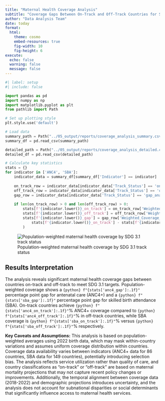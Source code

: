 ```yaml
---
title: "Maternal Health Coverage Analysis"
subtitle: "Coverage Gaps Between On-Track and Off-Track Countries for SDG 3.1"
author: "Data Analysis Team"
date: today
format:
  html:
    theme: cosmo
    embed-resources: true
    fig-width: 10
    fig-height: 6
execute:
  echo: false
  warning: false
  message: false
---
```


```python
#| label: setup
#| include: false

import pandas as pd
import numpy as np
import matplotlib.pyplot as plt
from pathlib import Path

# Set up plotting style
plt.style.use('default')

# Load data
summary_path = Path("../05_output/reports/coverage_analysis_summary.csv")
summary_df = pd.read_csv(summary_path)

detailed_path = Path("../05_output/reports/coverage_analysis_detailed.csv")
detailed_df = pd.read_csv(detailed_path)

# Calculate key statistics
stats = {}
for indicator in ['ANC4', 'SBA']:
    indicator_data = summary_df[summary_df['Indicator'] == indicator]
    
    on_track_row = indicator_data[indicator_data['Track_Status'] == 'on-track']
    off_track_row = indicator_data[indicator_data['Track_Status'] == 'off-track']
    gap_row = indicator_data[indicator_data['Track_Status'] == 'gap_analysis']
    
    if len(on_track_row) > 0 and len(off_track_row) > 0:
        stats[f'{indicator.lower()}_on_track'] = on_track_row['Weighted_Coverage_Percent'].iloc[0]
        stats[f'{indicator.lower()}_off_track'] = off_track_row['Weighted_Coverage_Percent'].iloc[0]
        stats[f'{indicator.lower()}_gap'] = gap_row['Weighted_Coverage_Percent'].iloc[0] if len(gap_row) > 0 else (
            stats[f'{indicator.lower()}_on_track'] - stats[f'{indicator.lower()}_off_track']
        )
```

![Population-weighted maternal health coverage by SDG 3.1 track status](../05_output/figures/maternal_health_coverage_comparison.png)

## Results Interpretation

The analysis reveals significant maternal health coverage gaps between countries on-track and off-track to meet SDG 3.1 targets. Population-weighted coverage shows a `{python} f"{stats['anc4_gap']:.1f}"` percentage point gap for antenatal care (ANC4+) and a `{python} f"{stats['sba_gap']:.1f}"` percentage point gap for skilled birth attendance (SBA). On-track countries achieve `{python} f"{stats['anc4_on_track']:.1f}"`% ANC4+ coverage compared to `{python} f"{stats['anc4_off_track']:.1f}"`% in off-track countries, while SBA coverage is `{python} f"{stats['sba_on_track']:.1f}"`% versus `{python} f"{stats['sba_off_track']:.1f}"`% respectively.

**Key Caveats and Assumptions:** This analysis is based on population-weighted averages using 2022 birth data, which may mask within-country variations and assumes uniform coverage distribution within countries. Coverage data availability varies between indicators (ANC4+ data for 86 countries, SBA data for 149 countries), potentially introducing selection bias. The analysis reflects service utilization rather than quality of care, and country classifications as "on-track" or "off-track" are based on maternal mortality projections that may not capture recent policy changes or improvements. Additionally, the temporal alignment between coverage data (2018-2022) and demographic projections introduces uncertainty, and the analysis does not account for subnational disparities or social determinants that significantly influence access to maternal health services.

